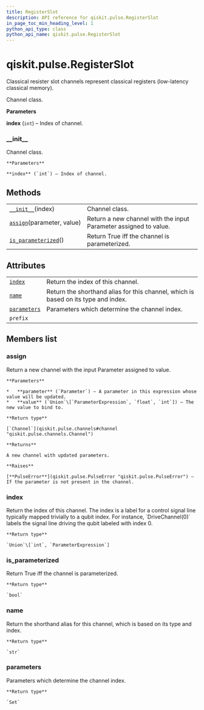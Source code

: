 ```yaml
---
title: RegisterSlot
description: API reference for qiskit.pulse.RegisterSlot
in_page_toc_min_heading_level: 1
python_api_type: class
python_api_name: qiskit.pulse.RegisterSlot
---
```


# qiskit.pulse.RegisterSlot

<Class id="qiskit.pulse.RegisterSlot" isDedicatedPage={true} github="https://github.com/qiskit/qiskit/tree/stable/0.17/qiskit/pulse/channels.py" signature="RegisterSlot(index)" modifiers="class">
  Classical resister slot channels represent classical registers (low-latency classical memory).

  Channel class.

  **Parameters**

  **index** (`int`) – Index of channel.

  ### \_\_init\_\_

  <Function id="qiskit.pulse.RegisterSlot.__init__" signature="__init__(index)">
    Channel class.

    **Parameters**

    **index** (`int`) – Index of channel.
  </Function>

  ## Methods

  |                                                                                                                  |                                                                  |
  | ---------------------------------------------------------------------------------------------------------------- | ---------------------------------------------------------------- |
  | [`__init__`](#qiskit.pulse.RegisterSlot.__init__ "qiskit.pulse.RegisterSlot.__init__")(index)                    | Channel class.                                                   |
  | [`assign`](#qiskit.pulse.RegisterSlot.assign "qiskit.pulse.RegisterSlot.assign")(parameter, value)               | Return a new channel with the input Parameter assigned to value. |
  | [`is_parameterized`](#qiskit.pulse.RegisterSlot.is_parameterized "qiskit.pulse.RegisterSlot.is_parameterized")() | Return True iff the channel is parameterized.                    |

  ## Attributes

  |                                                                                              |                                                                                    |
  | -------------------------------------------------------------------------------------------- | ---------------------------------------------------------------------------------- |
  | [`index`](#qiskit.pulse.RegisterSlot.index "qiskit.pulse.RegisterSlot.index")                | Return the index of this channel.                                                  |
  | [`name`](#qiskit.pulse.RegisterSlot.name "qiskit.pulse.RegisterSlot.name")                   | Return the shorthand alias for this channel, which is based on its type and index. |
  | [`parameters`](#qiskit.pulse.RegisterSlot.parameters "qiskit.pulse.RegisterSlot.parameters") | Parameters which determine the channel index.                                      |
  | `prefix`                                                                                     |                                                                                    |

  ## Members list

  ### assign

  <Function id="qiskit.pulse.RegisterSlot.assign" signature="assign(parameter, value)">
    Return a new channel with the input Parameter assigned to value.

    **Parameters**

    *   **parameter** (`Parameter`) – A parameter in this expression whose value will be updated.
    *   **value** (`Union`\[`ParameterExpression`, `float`, `int`]) – The new value to bind to.

    **Return type**

    [`Channel`](qiskit.pulse.channels#channel "qiskit.pulse.channels.Channel")

    **Returns**

    A new channel with updated parameters.

    **Raises**

    [**PulseError**](qiskit.pulse.PulseError "qiskit.pulse.PulseError") – If the parameter is not present in the channel.
  </Function>

  ### index

  <Attribute id="qiskit.pulse.RegisterSlot.index">
    Return the index of this channel. The index is a label for a control signal line typically mapped trivially to a qubit index. For instance, `DriveChannel(0)` labels the signal line driving the qubit labeled with index 0.

    **Return type**

    `Union`\[`int`, `ParameterExpression`]
  </Attribute>

  ### is\_parameterized

  <Function id="qiskit.pulse.RegisterSlot.is_parameterized" signature="is_parameterized()">
    Return True iff the channel is parameterized.

    **Return type**

    `bool`
  </Function>

  ### name

  <Attribute id="qiskit.pulse.RegisterSlot.name">
    Return the shorthand alias for this channel, which is based on its type and index.

    **Return type**

    `str`
  </Attribute>

  ### parameters

  <Attribute id="qiskit.pulse.RegisterSlot.parameters">
    Parameters which determine the channel index.

    **Return type**

    `Set`
  </Attribute>
</Class>

